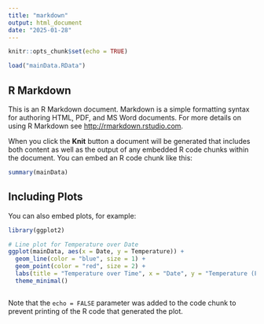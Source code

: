 ```yaml
---
title: "markdown"
output: html_document
date: "2025-01-28"
---
```


```r
knitr::opts_chunk$set(echo = TRUE)

load("mainData.RData")

```

## R Markdown

This is an R Markdown document. Markdown is a simple formatting syntax for authoring HTML, PDF, and MS Word documents. For more details on using R Markdown see <http://rmarkdown.rstudio.com>.

When you click the **Knit** button a document will be generated that includes both content as well as the output of any embedded R code chunks within the document. You can embed an R code chunk like this:

```r
summary(mainData)
```

## Including Plots

You can also embed plots, for example:

```r

library(ggplot2)

# Line plot for Temperature over Date
ggplot(mainData, aes(x = Date, y = Temperature)) +
  geom_line(color = "blue", size = 1) +
  geom_point(color = "red", size = 2) +
  labs(title = "Temperature over Time", x = "Date", y = "Temperature (F)") +
  theme_minimal()



```

Note that the `echo = FALSE` parameter was added to the code chunk to prevent printing of the R code that generated the plot.
